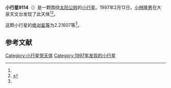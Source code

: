 {{Infobox planet
| bgcolour = #FFFFC0
| name = 9114 Hatakeyama
| symbol = 
| image = 
| caption = 
| discovery = yes
| discovery_ref = 
| discoverer = [[小林隆男|小林隆男]]
| discovery_site = [[大泉天文台|大泉天文台]] 
| discovered = 1997年2月12日
| designations = yes
| mp_name = 
| named_after = 
| alt_names = 1997 CU19/ 1981 UC17 / 1985 XH3 / 1991 PT27
| mp_category = [[主带小行星|主带小行星]]
| orbit_ref = <ref name="a">[http://ssd.jpl.nasa.gov/sbdb.cgi?sstr=9114 9114 Hatakeyama] {{Wayback|url=http://ssd.jpl.nasa.gov/sbdb.cgi?sstr=9114 |date=20201124034459 }}，小行星數據庫瀏覽器（JPL Small-Body Database Browser）－[[美国国家航空航天局|美国国家航空航天局]]喷气推进实验室</ref>
| epoch = 2456400.5 (2013年4月18日更新)
| aphelion = {{convert|2.5956560|AU|km|3|abbr=on|lk=out}}
| perihelion = {{convert|2.0758580|AU|km|3|abbr=on}}
| semimajor = {{convert|2.3357570|AU|km|3|abbr=on}}
| eccentricity = 0.1112697
| period = 1303.886836 [[日|日]]<br />3.57[[儒略年|儒略年]]
| avg_speed = 
| inclination = 4.20586
| asc_node = 112.17800
| mean_anomaly = 
| arg_peri = 2.21607
| satellites = 
| physical_characteristics = yes
| dimensions = 
| mass = 
| density = 
| surface_grav = 
| escape_velocity = 
| sidereal_day = 
| axial_tilt = 
| pole_ecliptic_lat = 
| pole_ecliptic_lon = 
| albedo = 
| temperatures= 
| temp_name1 = 
| mean_temp_1 = 
| max_temp_1 = 
| temp_name2 = 
| max_temp_2 = 
| spectral_type = 
| abs_magnitude = 2.21607
}}

'''小行星9114'''（{{lang-en|9114 Hatakeyama}}）是一颗围绕[[太阳|太阳]][[公转|公转]]的[[小行星|小行星]]。1997年2月12日，[[小林隆男|小林隆男]]在大泉天文台发现了此天体<ref name="a" /><ref>{{cite news|title=小行星列表|url=http://cfa-www.harvard.edu/iau/lists/NumberedMPs.txt|accessdate=2013-07-08|newspaper=哈佛大学|archive-date=2008-05-17|archive-url=https://web.archive.org/web/20080517010638/http://cfa-www.harvard.edu/iau/lists/NumberedMPs.txt|dead-url=no}}</ref>。

这颗小行星的[[绝对星等|绝对星等]]为2.21607等<ref name="a" />。

==参考文献==
{{reflist}}
{{Minor Planet Number|[[小行星9113|小行星9113]]|[[小行星9115|小行星9115]]}}

{{小天体}}

[[Category:小行星带天体|Category:小行星带天体]]
[[Category:1997年发现的小行星|Category:1997年发现的小行星]]

{{asteroid-stub}}